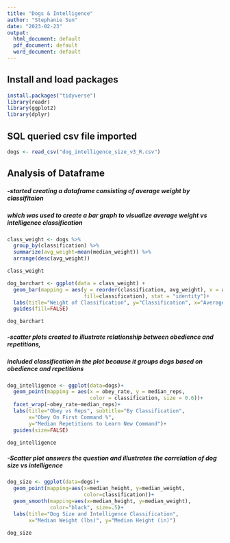 ```yaml
---
title: "Dogs & Intelligence"
author: "Stephanie Sun"
date: "2023-02-23"
output:
  html_document: default
  pdf_document: default
  word_document: default
---
```


## Install and load packages

```r

install.packages("tidyverse")
library(readr) 
library(ggplot2)
library(dplyr)

```

## SQL queried csv file imported


```r

dogs <- read_csv("dog_intelligence_size_v3_R.csv")

```
## Analysis of Dataframe

##### -started creating a dataframe consisting of average weight by classifitaion 
##### which was used to create a bar graph to visualize average weight vs intelligence classification


```r

class_weight <- dogs %>% 
  group_by(classification) %>%
  summarize(avg_weight=mean(median_weight)) %>% 
  arrange(desc(avg_weight))

class_weight

```

```r

dog_barchart <- ggplot(data = class_weight) +
  geom_bar(mapping = aes(y = reorder(classification, avg_weight), x = avg_weight, 
                         fill=classification), stat = "identity")+
  labs(title="Weight of Classification", y="Classification", x="Average Weight lbs")+
  guides(fill=FALSE)

dog_barchart

```


##### -scatter plots created to illustrate relationship between obedience and repetitions,
##### included classification in the plot because it groups dogs based on obedience and repetitions


```r

dog_intelligence <- ggplot(data=dogs)+
  geom_point(mapping = aes(x = obey_rate, y = median_reps,
                           color = classification, size = 0.6))+
  facet_wrap(~obey_rate~median_reps)+
  labs(title="Obey vs Reps", subtitle="By Classification",
       x="Obey On First Command %",
       y="Median Repetitions to Learn New Command")+
  guides(size=FALSE)

dog_intelligence

```

##### -Scatter plot answers the question and illustrates the correlation of dog size vs intelligence



```r

dog_size <- ggplot(data=dogs)+
  geom_point(mapping=aes(x=median_height, y=median_weight,
                         color=classification))+
  geom_smooth(mapping=aes(x=median_height, y=median_weight),
              color="black", size=.5)+
  labs(title="Dog Size and Intelligence Classification",
       x="Median Weight (lbs)", y="Median Height (in)")

dog_size

```




